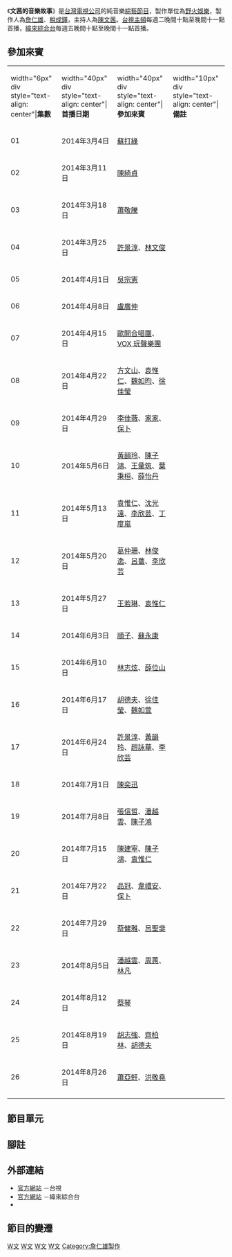 {{Infobox television
| 名稱 = 文茜的音樂故事
| 原名 = 
| 圖片 =
| 分類 = [[綜藝節目|綜藝節目]]
| 主持 = [[陳文茜|陳文茜]]
| 片頭曲 = 
| 國家 =  {{ROC-TW}}
| 語言 = [[國語|國語]]
| 字幕 = [[中文|中文]]
| 製作人 = [[詹仁雄|詹仁雄]]、[[稅成鐸|稅成鐸]]
| 製作公司 = [[金星娛樂|野火娛樂]]
| 執行製作 = 
| 製作群 = 
| 編審 = 
| 燈光 = 
| 後製 = 
| 成音 = 
| 旁白 = [[陳雨新|陳雨新]]
| 技術指導 =
| 現場指導 = 
| 助理導播 =  
| 美術指導 =
| 宣傳 = 
| 布景 = 
| 服裝 = 
| 音響燈光 = 
| 現場音效 = 
| 剪輯 = 
| 片頭動畫&動畫設計 = 
| 梳化 =  
| 監製 = 
| 導播 = 
| LED屏幕 = 
| 攝影師 = 
| 每集長 = 60分鐘
| 頻道 =  [[台視主頻|台視主頻]]（全球首播）
| 播出國家 = {{TWN}}
| 開始 = 2014年3月4日
| 結束 = 2014年8月26日
| 集數 = 
| 官方網站 =http://www.ttv.com.tw/drama14/musicstory/index.htm
|}}

《'''文茜的音樂故事'''》是[[台灣電視公司|台灣電視公司]]的純音樂[[綜藝節目|綜藝節目]]，製作單位為[[金星娛樂|野火娛樂]]，製作人為[[詹仁雄|詹仁雄]]、[[稅成鐸|稅成鐸]]，主持人為[[陳文茜|陳文茜]]。[[台視主頻|台視主頻]]每週二晚間十點至晚間十一點首播，[[緯來綜合台|緯來綜合台]]每週五晚間十點至晚間十一點首播。

== 參加來賓 ==
{|class="wikitable" style="width:90%"
|- style="background:gold; color:white"
|width="6px" div style="text-align: center"|'''集數<br>'''||width="40px" div style="text-align: center"|'''首播日期'''||width="40px" div style="text-align: center"|'''參加來賓'''||width="10px" div style="text-align: center"|'''備註'''
|-
|01||2014年3月4日||[[蘇打綠|蘇打綠]]||
|-
|02||2014年3月11日||[[陳綺貞|陳綺貞]]||
|-
|03||2014年3月18日||[[蕭敬騰|蕭敬騰]]||
|-
|04||2014年3月25日||[[許景淳|許景淳]]、[[林文俊|林文俊]]||
|-
|05||2014年4月1日||[[吳宗憲|吳宗憲]]||
|-
|06||2014年4月8日||[[盧廣仲|盧廣仲]]||
|-
|07||2014年4月15日||[[歐開合唱團|歐開合唱團]]、[[VOX_玩聲樂團|VOX 玩聲樂團]]||
|-
|08||2014年4月22日||[[方文山|方文山]]、[[袁惟仁|袁惟仁]]、[[魏如昀|魏如昀]]、[[徐佳瑩|徐佳瑩]]||
|-
|09||2014年4月29日||[[李佳薇_(歌手)|李佳薇]]、[[家家|家家]]、[[保卜|保卜]]||
|-
|10||2014年5月6日||[[黃韻玲|黃韻玲]]、[[陳子鴻|陳子鴻]]、[[王彙筑|王彙筑]]、[[葉秉桓|葉秉桓]]、[[薛怡丹|薛怡丹]]||
|-
|11||2014年5月13日||[[袁惟仁|袁惟仁]]、[[沈光遠|沈光遠]]、[[李欣芸|李欣芸]]、[[丁度嵐|丁度嵐]]||
|-
|12||2014年5月20日||[[葛仲珊|葛仲珊]]、[[林俊逸|林俊逸]]、[[呂薔|呂薔]]、[[李欣芸|李欣芸]]||
|-
|13||2014年5月27日||[[王若琳|王若琳]]、[[袁惟仁|袁惟仁]]||
|-
|14||2014年6月3日||[[順子|順子]]、[[蘇永康|蘇永康]]||
|-
|15||2014年6月10日||[[林志炫|林志炫]]、[[薛位山|薛位山]]||
|-
|16||2014年6月17日||[[胡德夫|胡德夫]]、[[徐佳瑩|徐佳瑩]]、[[魏如萱|魏如萱]]||
|-
|17||2014年6月24日||[[許景淳|許景淳]]、[[黃韻玲|黃韻玲]]、[[趙詠華|趙詠華]]、[[李欣芸|李欣芸]]||
|-
|18||2014年7月1日||[[陳奕迅|陳奕迅]]||
|-
|19||2014年7月8日||[[張信哲|張信哲]]、[[潘越雲|潘越雲]]、[[陳子鴻|陳子鴻]]||
|-
|20||2014年7月15日||[[陳建寧|陳建寧]]、[[陳子鴻|陳子鴻]]、[[袁惟仁|袁惟仁]]||
|-
|21||2014年7月22日||[[品冠|品冠]]、[[韋禮安|韋禮安]]、[[保卜|保卜]]||
|-
|22||2014年7月29日||[[蔡健雅|蔡健雅]]、[[呂聖猆|呂聖猆]]||
|-
|23||2014年8月5日||[[潘越雲|潘越雲]]、[[周蕙|周蕙]]、[[林凡|林凡]]||
|-
|24||2014年8月12日||[[蔡琴|蔡琴]]||
|-
|25||2014年8月19日||[[胡志強_(1948年)|胡志強]]、[[齊柏林|齊柏林]]、[[胡德夫|胡德夫]]||
|-
|26||2014年8月26日||[[蕭亞軒|蕭亞軒]]、[[洪敬堯|洪敬堯]]||
|-
|}

== 節目單元 ==




== 腳註 ==
<references/>
== 外部連結 ==
*[http://www.ttv.com.tw/drama14/musicstory/index.htm 官方網站] {{Wayback|url=http://www.ttv.com.tw/drama14/musicstory/index.htm |date=20190828124459 }}－台視
*[http://ontv.videoland.com.tw/channel/20140201/ 官方網站] {{Wayback|url=http://ontv.videoland.com.tw/channel/20140201/ |date=20140821141600 }}－緯來綜合台
*{{facebook|sisymusicstory}}

==節目的變遷==
{{電視節目的變遷|
電視台={{flagicon|Taiwan}} [[台視主頻|台視]]|
播放檔次=星期二 22:00~23:00|
節目名稱=文茜的音樂故事 <br>（2014.03.04 - 2014.08.26）
|上一節目= 
|下一節目=
}}
{{電視節目的變遷|
電視台={{flagicon|Taiwan}} [[緯來綜合台|緯來綜合台]]|
播放檔次=星期五 22:00~23:00|
節目名稱=文茜的音樂故事 <br>（2014.02.28 - 2014.08.26）
|上一節目= 
|下一節目=
}}

[[Category:台視電視節目|W文]]
[[Category:緯來電視節目|W文]]
[[Category:已停播的台灣綜藝節目|W文]]
[[Category:台灣音樂節目|W文]]
[[Category:詹仁雄製作|Category:詹仁雄製作]]